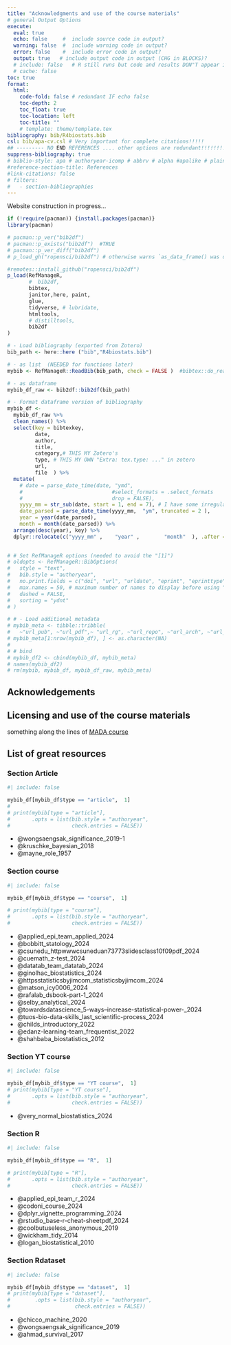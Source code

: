 ```yaml
---
title: "Acknowledgments and use of the course materials"
# general Output Options
execute:     
  eval: true
  echo: false     #  include source code in output?
  warning: false  #  include warning code in output?
  error: false    #  include error code in output?
  output: true   # include output code in output (CHG in BLOCKS)?
  # include: false   # R still runs but code and results DON"T appear in output  
  # cache: false
toc: true
format:
  html:
    code-fold: false # redundant IF echo false 
    toc-depth: 2
    toc_float: true
    toc-location: left
    toc-title: ""
    # template: theme/template.tex  
bibliography: bib/R4biostats.bib
csl: bib/apa-cv.csl # Very important for complete citations!!!!! 
## --------- NO END REFERENCES .... other options are redundant!!!!!!!!!!!!!!!!!!!!!!!!!!!!!!
suppress-bibliography: true
# biblio-style: apa # authoryear-icomp # abbrv # alpha #apalike # plain # unsrt #siam
#reference-section-title: References
#link-citations: false
# filters:
#   - section-bibliographies
---
```


::: {.callout-caution collapse="false"}
Website construction in progress...
:::

```r
if (!require(pacman)) {install.packages(pacman)} 
library(pacman)

# pacman::p_ver("bib2df")
# pacman::p_exists("bib2df")  #TRUE
# pacman::p_ver_diff("bib2df")
# p_load_gh("ropensci/bib2df") # otherwise warns `as_data_frame() was deprecated in tibble 2.0.0.`

#remotes::install_github("ropensci/bib2df")
p_load(RefManageR,
       #  bib2df,
       bibtex,
       janitor,here, paint,
       glue,
       tidyverse, # lubridate,
       htmltools,
       # distilltools,
       bib2df
)

```

```r
# - Load bibliography (exported from Zotero)
bib_path <- here::here ("bib","R4biostats.bib")

# - as list  (NEEDED for functions later)
mybib <- RefManageR::ReadBib(bib_path, check = FALSE )  #bibtex::do_read_bib(file = bib_path, encoding = "unknown", srcfile)

# - as dataframe
mybib_df_raw <- bib2df::bib2df(bib_path)  

# - Format dataframe version of bibliography
mybib_df <-
  mybib_df_raw %>%
  clean_names() %>%
  select(key = bibtexkey, 
         date, 
         author, 
         title, 
         category,# THIS MY Zotero's 
         type, # THIS MY OWN "Extra: tex.type: ..." in zotero 
         url, 
         file  ) %>%
  mutate(
    # date = parse_date_time(date, "ymd",
    # 							  #select_formats = .select_formats
    # 							  drop = FALSE),
    yyyy_mm = str_sub(date, start = 1, end = 7), # I have some irregularities in format  
    date_parsed = parse_date_time(yyyy_mm,  "ym", truncated = 2 ),
    year = year(date_parsed), 
    month = month(date_parsed)) %>%
  arrange(desc(year), key) %>% 
  dplyr::relocate(c("yyyy_mm" ,    "year" ,        "month"  ), .after =date)

   
# # Set RefManageR options (needed to avoid the "[1]")
# oldopts <- RefManageR::BibOptions(
# 	style = "text",
# 	bib.style = "authoryear", 
# 	no.print.fields = c("doi", "url", "urldate", "eprint", "eprinttype"),
# 	max.names = 50, # maximum number of names to display before using “et al.”
# 	dashed = FALSE, 
# 	sorting = "ydnt"
# )

# # - Load additional metadata
# mybib_meta <- tibble::tribble( 
# 	~"url_pub", ~"url_pdf",~ "url_rg", ~"url_repo", ~"url_arch", ~"url_osf", ~"url_other", ~"url_blog" ) 
# mybib_meta[1:nrow(mybib_df), ] <- as.character(NA)
# 
# # bind 
# mybib_df2 <- cbind(mybib_df, mybib_meta)
# names(mybib_df2)
# rm(mybib, mybib_df, mybib_df_raw, mybib_meta)
```

 
## Acknowledgements

## Licensing and use of the course materials

something along the lines of [MADA course](https://andreashandel.github.io/MADAcourse/)   


## List of great resources 

### Section Article

```r
#| include: false

mybib_df[mybib_df$type == "article",  1] 
# 
# print(mybib[type = "article"], 
#       .opts = list(bib.style = "authoryear", 
#                    check.entries = FALSE))

```

 + @wongsaengsak_significance_2019-1  
 + @kruschke_bayesian_2018     
 + @mayne_role_1957    

### Section course

```r
#| include: false

mybib_df[mybib_df$type == "course",  1] 

# print(mybib[type = "course"], 
#       .opts = list(bib.style = "authoryear", 
#                    check.entries = FALSE))

```

+ @applied_epi_team_applied_2024                              
+ @bobbitt_statology_2024                                     
+ @csunedu_httpwwwcsuneduan73773slidesclass10f09pdf_2024      
+ @cuemath_z-test_2024                                        
+ @datatab_team_datatab_2024                                  
+ @ginolhac_biostatistics_2024                                
+ @httpsstatisticsbyjimcom_statisticsbyjimcom_2024            
+ @matson_icy0006_2024                                        
+ @rafalab_dsbook-part-1_2024                                 
+ @selby_analytical_2024                                      
+ @towardsdatascience_5-ways--increase-statistical-power-_2024
+ @tuos-bio-data-skills_last_scientific-process_2024          
+ @childs_introductory_2022                                   
+ @edanz-learning-team_frequentist_2022                       
+ @shahbaba_biostatistics_2012    

### Section YT course

```r
#| include: false

mybib_df[mybib_df$type == "YT course",  1] 
# print(mybib[type = "YT course"], 
#       .opts = list(bib.style = "authoryear", 
#                    check.entries = FALSE))
``` 

+ @very_normal_biostatistics_2024

### Section R

```r
#| include: false

mybib_df[mybib_df$type == "R",  1] 

# print(mybib[type = "R"], 
#       .opts = list(bib.style = "authoryear", 
#                    check.entries = FALSE))
``` 
+ @applied_epi_team_r_2024           
+ @codoni_course_2024                
+ @dplyr_vignette_programming_2024   
+ @rstudio_base-r-cheat-sheetpdf_2024
+ @coolbutuseless_anonymous_2019     
+ @wickham_tidy_2014                 
+ @logan_biostatistical_2010  

### Section Rdataset 

```r
#| include: false

mybib_df[mybib_df$type == "dataset",  1] 
# print(mybib[type = "dataset"],
#        .opts = list(bib.style = "authoryear", 
#                     check.entries = FALSE))
```

+ @chicco_machine_2020           
+ @wongsaengsak_significance_2019
+ @ahmad_survival_2017 
  
<!-- <!-- For HTML output -->  
<!-- ::: {.content-hidden when-format="html"} -->
<!-- ## References -->
<!-- ::: -->

